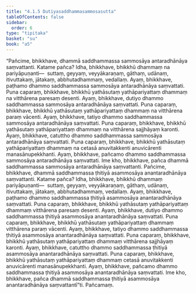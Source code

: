 ```yaml
---
title: "4.1.5 Dutiyasaddhammasammosasutta"
tableOfContents: false
sidebar:
  order: 6
type: "tipitaka"
basket: "su"
book: "a5"
---
```



<DynamicBreadcrumb />

<Division number="155" book="a5" bookNo="16" page="156">

<Paragraph number="886" book="a5">
“Pañcime, bhikkhave, dhammā saddhammassa sammosāya antaradhānāya saṃvattanti. Katame pañca? Idha, bhikkhave, bhikkhū dhammaṃ na pariyāpuṇanti—  suttaṃ, geyyaṃ, veyyākaraṇaṃ, gāthaṃ, udānaṃ, itivuttakaṃ, jātakaṃ, abbhutadhammaṃ, vedallaṃ. Ayaṃ, bhikkhave, paṭhamo dhammo saddhammassa sammosāya antaradhānāya saṃvattati.
</Paragraph>

<Paragraph number="887" book="a5">
Puna caparaṃ, bhikkhave, bhikkhū yathāsutaṃ yathāpariyattaṃ dhammaṃ na vitthārena paresaṃ desenti. Ayaṃ, bhikkhave, dutiyo dhammo saddhammassa sammosāya antaradhānāya saṃvattati.
</Paragraph>

<Paragraph number="888" book="a5">
Puna caparaṃ, bhikkhave, bhikkhū yathāsutaṃ yathāpariyattaṃ dhammaṃ na vitthārena paraṃ vācenti. Ayaṃ, bhikkhave, tatiyo dhammo saddhammassa sammosāya antaradhānāya saṃvattati.
</Paragraph>

<Paragraph number="889" book="a5">
Puna caparaṃ, bhikkhave, bhikkhū yathāsutaṃ yathāpariyattaṃ dhammaṃ na vitthārena sajjhāyaṃ karonti. Ayaṃ, bhikkhave, catuttho dhammo saddhammassa sammosāya antaradhānāya saṃvattati.
</Paragraph>

<Paragraph number="890" book="a5">
Puna caparaṃ, bhikkhave, bhikkhū yathāsutaṃ yathāpariyattaṃ dhammaṃ na cetasā anuvitakkenti anuvicārenti manasānupekkhanti. Ayaṃ, bhikkhave, pañcamo dhammo saddhammassa sammosāya antaradhānāya saṃvattati. Ime kho, bhikkhave, pañca dhammā saddhammassa sammosāya antaradhānāya saṃvattanti.
</Paragraph>

<Paragraph number="891" book="a5">
Pañcime, bhikkhave, dhammā saddhammassa ṭhitiyā asammosāya anantaradhānāya saṃvattanti. Katame pañca? Idha, bhikkhave, bhikkhū dhammaṃ pariyāpuṇanti—  suttaṃ, geyyaṃ, veyyākaraṇaṃ, gāthaṃ, udānaṃ, itivuttakaṃ, jātakaṃ, abbhutadhammaṃ, vedallaṃ. Ayaṃ, bhikkhave, paṭhamo dhammo saddhammassa ṭhitiyā asammosāya anantaradhānāya saṃvattati.
</Paragraph>

<Paragraph number="892" book="a5">
Puna caparaṃ, bhikkhave, bhikkhū yathāsutaṃ yathāpariyattaṃ dhammaṃ vitthārena paresaṃ desenti. Ayaṃ, bhikkhave, dutiyo dhammo saddhammassa ṭhitiyā asammosāya anantaradhānāya saṃvattati.
</Paragraph>

<Paragraph number="893" book="a5">
Puna caparaṃ, bhikkhave, bhikkhū yathāsutaṃ yathāpariyattaṃ dhammaṃ vitthārena paraṃ vācenti. Ayaṃ, bhikkhave, tatiyo dhammo saddhammassa ṭhitiyā asammosāya anantaradhānāya saṃvattati.
</Paragraph>

<Paragraph number="894" book="a5">
Puna caparaṃ, bhikkhave, bhikkhū yathāsutaṃ yathāpariyattaṃ dhammaṃ vitthārena sajjhāyaṃ karonti. Ayaṃ, bhikkhave, catuttho dhammo saddhammassa ṭhitiyā asammosāya anantaradhānāya saṃvattati.
</Paragraph>

<Paragraph number="895" book="a5">
Puna caparaṃ, bhikkhave, bhikkhū yathāsutaṃ yathāpariyattaṃ dhammaṃ cetasā anuvitakkenti anuvicārenti manasānupekkhanti. Ayaṃ, bhikkhave, pañcamo dhammo saddhammassa ṭhitiyā asammosāya anantaradhānāya saṃvattati. Ime kho, bhikkhave, pañca dhammā saddhammassa ṭhitiyā asammosāya anantaradhānāya saṃvattantī”ti.

</Paragraph>
</Division>

<Paragraph number="896" type="center" book="a5">
Pañcamaṃ.
</Paragraph>